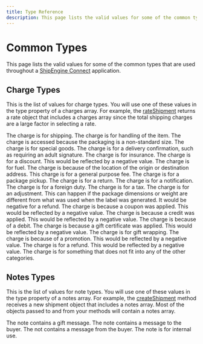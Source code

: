 ```yaml
---
title: Type Reference
description: This page lists the valid values for some of the common types.
---
```



Common Types
==========================
This page lists the valid values for some of the common types that are used throughout a [ShipEngine Connect](./../index.mdx) application.

Charge Types
-----------------------------------
This is the list of values for charge types. You will use one of these values in the type property of a charges array. For example, the [rateShipment](./methods/rate-shipment.mdx) returns a rate object that includes
a charges array since the total shipping charges are a large factor in selecting a rate.


<Reference>

  <Field name="shipping">
    <Description>
      The charge is for shipping.
    </Description>
  </Field>

  <Field name="handling">
    <Description>
      The charge is for handling of the item.
    </Description>
  </Field>

  <Field name="oversize">
    <Description>
      The charge is accessed because the packaging is a non-standard size.
    </Description>
  </Field>

  <Field name="special_goods">
    <Description>
      The charge is for special goods.
    </Description>
  </Field>

  <Field name="delivery_confirmation">
    <Description>
      The charge is for a delivery confirmation, such as requiring an adult signature.
    </Description>
  </Field>

  <Field name="insurance">
    <Description>
      The charge is for insurance.
    </Description>
  </Field>

  <Field name="discount">
    <Description>
      The charge is for a discount. This would be reflected by a negative value.
    </Description>
  </Field>

  <Field name="fuel">
    <Description>
      The charge is for fuel.
    </Description>
  </Field>

  <Field name="location_fee">
    <Description>
      The charge is because of the location of the origin or destination address.
    </Description>
  </Field>

  <Field name="fee">
    <Description>
      This charge is for a general purpose fee.
    </Description>
  </Field>

  <Field name="pickup">
    <Description>
      The charge is for a package pickup.
    </Description>
  </Field>

  <Field name="return">
    <Description>
      The charge is for a return.
    </Description>
  </Field>

  <Field name="notification">
    <Description>
      The charge is for a notification.
    </Description>
  </Field>

  <Field name="duty">
    <Description>
      The charge is for a foreign duty.
    </Description>
  </Field>

  <Field name="tax">
    <Description>
      The charge is for a tax.
    </Description>
  </Field>

  <Field name="adjustment">
    <Description>
      The charge is for an adjustment. This can happen if the package dimensions or weight are different from what was used when the label was generated. It would be negative for a refund.
    </Description>
  </Field>

  <Field name="coupon">
    <Description>
      The charge is because a coupon was applied. This would be reflected by a negative value.
    </Description>
  </Field>

  <Field name="credit">
    <Description>
      The charge is because a credit was applied. This would be reflected by a negative value.
    </Description>
  </Field>

  <Field name="debit">
    <Description>
      The charge is because of a debit.
    </Description>
  </Field>

  <Field name="gift_certificate">
    <Description>
      The charge is because a gift certificate was applied. This would be reflected by a negative value.
    </Description>
  </Field>

  <Field name="gift_wrapping">
    <Description>
      The charge is for gift wrapping.
    </Description>
  </Field>

  <Field name="promotion">
    <Description>
      The charge is because of a promotion. This would be reflected by a negative value.
    </Description>
  </Field>

  <Field name="refund">
    <Description>
      The charge is for a refund. This would be reflected by a negative value.
    </Description>
  </Field>

  <Field name="uncategorized">
    <Description>
      The charge is for something that does not fit into any of the other categories.
    </Description>
  </Field>

</Reference>


Notes Types
------------------------------------------
This is the list of values for note types. You will use one of these values in the type property of a notes array. For example, the [createShipment](./methods/create-shipment.mdx) method receives a new shipment object that includes
a notes array. Most of the objects passed to and from your methods will contain a notes array.



<Reference>

  <Field name="gift_message">
    <Description>
      The note contains a gift message.
    </Description>
  </Field>

  <Field name="message_to_buyer">
    <Description>
      The note contains a message to the buyer.
    </Description>
  </Field>

  <Field name="message_from_buyer">
    <Description>
      The not contains a message from the buyer.
    </Description>
  </Field>

  <Field name="internal">
    <Description>
      The note is for internal use.
    </Description>
  </Field>

</Reference>

